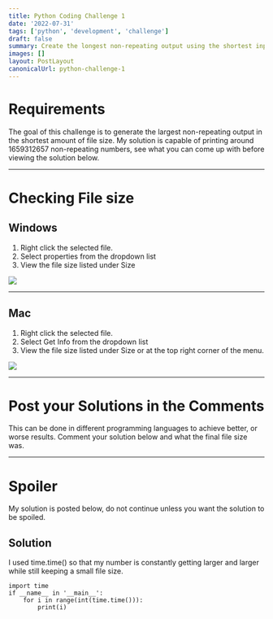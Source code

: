 ```yaml
---
title: Python Coding Challenge 1
date: '2022-07-31'
tags: ['python', 'development', 'challenge']
draft: false
summary: Create the longest non-repeating output using the shortest input.
images: []
layout: PostLayout
canonicalUrl: python-challenge-1
---
```


# Requirements

The goal of this challenge is to generate the largest non-repeating output in the shortest amount of file size.
My solution is capable of printing around 1659312657 non-repeating numbers, see what you can come up with before viewing the solution below.

---

# Checking File size

## Windows

1. Right click the selected file.
2. Select properties from the dropdown list
3. View the file size listed under Size

![](/static/images/blogs/python-challenge-1/2.png)

---

## Mac

1. Right click the selected file.
2. Select Get Info from the dropdown list
3. View the file size listed under Size or at the top right corner of the menu.

![](/static/images/blogs/python-challenge-1/1.png)

---

# Post your Solutions in the Comments

This can be done in different programming languages to achieve better, or worse results. Comment your solution below and what the final file size was.

---

# Spoiler

My solution is posted below, do not continue unless you want the solution to be spoiled.

## Solution

I used time.time() so that my number is constantly getting larger and larger while still keeping a small file size.

```
import time
if __name__ in '__main__':
    for i in range(int(time.time())):
        print(i)
```
